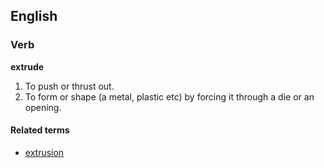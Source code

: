==English==
===Verb===
'''extrude'''

# To push or thrust out.
# To form or shape (a metal, plastic etc) by forcing it through a die or an opening.

====Related terms====
* [[extrusion]]